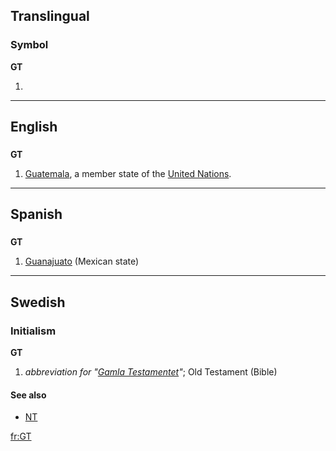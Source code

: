 {{see|Gt|.gt}}
==Translingual==
===Symbol===
'''GT'''
# {{SI-unit|giga|tesla|[[magnetic flux density]]}}

----

==English==
==={{abbreviation}}===
'''GT'''
#[[Guatemala]], a member state of the [[United Nations]].
----
==Spanish==

==={{abbreviation}}===
'''GT'''

# [[Guanajuato]] (Mexican state)

----

==Swedish==

===Initialism===
'''GT'''

# ''abbreviation for "[[Gamla Testamentet]]"''; Old Testament (Bible)

====See also====
*[[NT]]

[[fr:GT]]